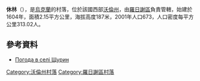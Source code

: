 {{coord|50|57|14|N|24|57|1|E|scale:30000|display=title}}

'''休林'''（{{lang-uk|Щурин}}），是[[烏克蘭|烏克蘭]]的村落，位於該國西部[[沃倫州|沃倫州]]，由[[羅日謝區|羅日謝區]]負責管轄，始建於1604年，面積2.15平方公里，海拔高度187米，2001年人口673，人口密度每平方公里313.02人。

==參考資料==
* [http://weather.in.ua/ua/volynskaja/29287 Погода в селі Щурин] {{Wayback|url=http://weather.in.ua/ua/volynskaja/29287 |date=20111219101700 }}

[[Category:沃倫州村落|Category:沃倫州村落]]
[[Category:羅日謝區村落|Category:羅日謝區村落]]


{{Volyn-geo-stub}}